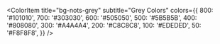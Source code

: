 
<Meta title="Colors" />

<ColorPalette>
  <ColorItem title="bg-nots-primary" subtitle="Primary Colors" colors={{ 500: '#0839B7', 400: '#398BF6', 300: '#C2D2FC' }} />

  <ColorItem
    title="bg-nots-grey"
    subtitle="Grey Colors"
    colors={{
      800: '#101010',
      700: '#303030',
      600: '#505050',
      500: '#5B5B5B',
      400: '#808080',
      300: '#A4A4A4',
      200: '#C8C8C8',
      100: '#EDEDED',
      50: '#F8F8F8',
    }}
  />
</ColorPalette>
